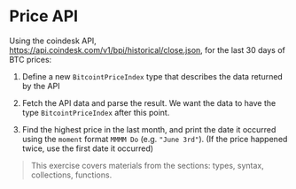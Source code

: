 
# Price API

Using the coindesk API, https://api.coindesk.com/v1/bpi/historical/close.json, for the last 30 days of BTC prices:

1. Define a new `BitcointPriceIndex` type that describes the data returned by the API

2. Fetch the API data and parse the result. We want the data to have the type `BitcointPriceIndex` after this point.

3. Find the highest price in the last month, and print the date it occurred using the `moment` format `MMMM Do` (e.g. `"June 3rd"`). (If the price happened twice, use the first date it occurred)

> This exercise covers materials from the sections: types, syntax, collections, functions.

<Example
  height={850}
  code={priceApiStarter}
  vendorComponents={[moment]}
/>

